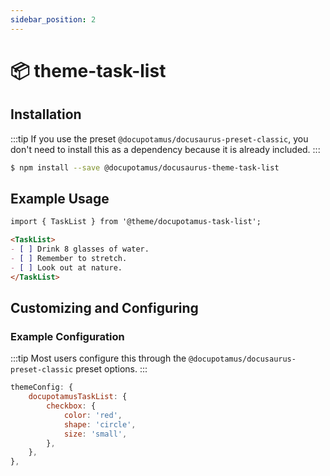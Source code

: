 ```yaml
---
sidebar_position: 2
---
```


# 📦 theme-task-list

<!-- Provides the Docs functionality and is the default docs plugin for Docusaurus. -->
<!-- <APITable> -->

## Installation

:::tip
If you use the preset `@docupotamus/docusaurus-preset-classic`, you don't need
to install this as a dependency because it is already included.
:::

```bash npm2yarn
$ npm install --save @docupotamus/docusaurus-theme-task-list
```

## Example Usage

```md title="foo.mdx"
import { TaskList } from '@theme/docupotamus-task-list';

<TaskList>
- [ ] Drink 8 glasses of water.
- [ ] Remember to stretch.
- [ ] Look out at nature.
</TaskList>
```

## Customizing and Configuring

### Example Configuration

:::tip
Most users configure this through the `@docupotamus/docusaurus-preset-classic`
preset options.
:::

```js
themeConfig: {
    docupotamusTaskList: {
        checkbox: {
            color: 'red',
            shape: 'circle',
            size: 'small',
        },
    },
},
```
